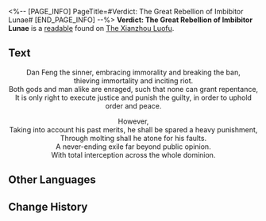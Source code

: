 <%-- [PAGE_INFO]
PageTitle=#Verdict: The Great Rebellion of Imbibitor Lunae#
[END_PAGE_INFO] --%>
{{Readable Infobox
|id           = 225
|partIds      = 190457
|title        = 
|image        = Item The Xianzhou Luofu Readable 2.png
|world        = The Xianzhou Luofu
|parts        = 1
|author       = <!--to be added-->
|description  = A verdict for the mastermind behind the Sedition of Imbibitor Lunae. This verdict has a huge impact on the future of Xianzhou.
|part1        = Verdict: The Great Rebellion of Imbibitor Lunae
|source1      = {{cx|Source missing}}
|characters   = 
|factions     = 
}}
'''Verdict: The Great Rebellion of Imbibitor Lunae''' is a [[readable]] found on [[The Xianzhou Luofu]].
<!--
==Location==
{{Map Embed|<map name>|<marker id>}}
-->
==Text==
<div align="center">Dan Feng the sinner, embracing immorality and breaking the ban,<br />
thieving immortality and inciting riot.<br />
Both gods and man alike are enraged, such that none can grant repentance,<br />
It is only right to execute justice and punish the guilty, in order to uphold order and peace.

However,<br />
Taking into account his past merits, he shall be spared a heavy punishment,<br />
Through molting shall he atone for his faults.<br />
A never-ending exile far beyond public opinion.<br /> With total interception across the whole dominion.</div>

<!--
==Trivia==
* 
-->
==Other Languages==
{{Other Languages
|en   = Verdict: The Great Rebellion of Imbibitor Lunae
|zhs  = 饮月大逆判牍
|zht  = 飲月大逆判牘
|ja   = 飲月大逆判牘
|ko   = 대역죄인 음월 판결 문서
|es   = Veredicto: la gran rebelión de Imbibitor Lunae
|fr   = Verdict&nbsp;: La grande rébellion de l'Imbibitor Lunae
|ru   = Приговор по делу о государственной измене Пожирателя Луны
|th   = คำตัดสินแห่งกบฏจ้าวยลจันทรา
|vi   = Bản Án: Phán Quyết Ẩm Nguyệt Đại Nghịch
|de   = Urteilsspruch: Die große Rebellion des Imbibitor Lunae
|id   = Pemberontakan Besar Imbibitor Lunae
|pt   = Veredito: A Grande Rebelião do Embebidor Lunae
}}

==Change History==
{{Change History|1.2}}